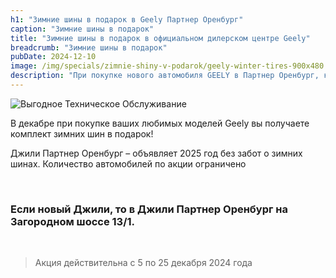 ```yaml
---
h1: "Зимние шины в подарок в Geely Партнер Оренбург"
caption: "Зимние шины в подарок"
title: "Зимние шины в подарок в официальном дилерском центре Geely"
breadcrumb: "Зимние шины в подарок"
pubDate: 2024-12-10
image: /img/specials/zimnie-shiny-v-podarok/geely-winter-tires-900x480.webp
description: "При покупке нового автомобиля GEELY в Партнер Оренбург, комплект зимних шин (4 штуки) предоставляется покупателю в подарок, данное предложение действует на весь модельный ряд Geely"
---
```



<picture>
	<source media="(min-width: 1200px)" srcset="/img/specials/zimnie-shiny-v-podarok/geely-winter-tires-1304x480.webp" />
	<source media="(min-width: 768px)" srcset="/img/specials/zimnie-shiny-v-podarok/geely-winter-tires-1080x1080.webp" />
	<source media="(min-width: 320px)" srcset="/img/specials/zimnie-shiny-v-podarok/geely-winter-tires-1080x1080.webp" />
	<img src="/img/specials/zimnie-shiny-v-podarok/geely-winter-tires-1080x1080.webp" class="w-full mb-10" alt="Выгодное Техническое Обслуживание" />
</picture>

В декабре при покупке ваших любимых моделей Geely вы получаете комплект зимних шин в подарок!

Джили Партнер Оренбург – объявляет 2025 год без забот о зимних шинах. Количество автомобилей по акции ограничено

<br/>

### **Если новый Джили, то в Джили Партнер Оренбург на Загородном шоссе 13/1.**

<br/>

<SpecialSalonsInfo dataTitle="Узнать подробнее<br>«Зимние шины в подарок»" />

> Акция действительна с 5 по 25  декабря 2024 года
